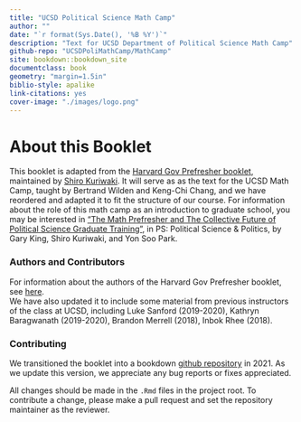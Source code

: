 ```yaml
--- 
title: "UCSD Political Science Math Camp"
author: ""
date: "`r format(Sys.Date(), '%B %Y')`"
description: "Text for UCSD Department of Political Science Math Camp"
github-repo: "UCSDPoliMathCamp/MathCamp"
site: bookdown::bookdown_site
documentclass: book
geometry: "margin=1.5in"
biblio-style: apalike
link-citations: yes
cover-image: "./images/logo.png"
---
```


# About this Booklet {-}

This booklet is adapted from the [Harvard Gov Prefresher booklet](https://iqss.github.io/prefresher/), maintained by [Shiro Kuriwaki](https://www.shirokuriwaki.com). 
It will serve as as the text for the UCSD Math Camp, taught by Bertrand Wilden and Keng-Chi Chang, and we have reordered and adapted it to fit the structure of our course.
For information about the role of this math camp as an introduction to graduate school, you may be interested in ["The Math Prefresher and The Collective Future of Political Science Graduate Training"](https://gking.harvard.edu/prefresher), in PS: Political Science & Politics, by Gary King, Shiro Kuriwaki, and Yon Soo Park.

### Authors and Contributors {-}

For information about the authors of the Harvard Gov Prefresher booklet, see [here](https://iqss.github.io/prefresher/index.html#authors-and-contributors).  
We have also updated it to include some material from previous instructors of the class at UCSD, including Luke Sanford (2019-2020), Kathryn Baragwanath (2019-2020), Brandon Merrell (2018), Inbok Rhee (2018).

### Contributing {-}

We transitioned the booklet into a bookdown [github repository](https://github.com/UCSDPoliMathCamp/MathCamp) in 2021. 
As we update this version, we appreciate any bug reports or fixes appreciated. 

All changes should be made in the `.Rmd` files in the project root. 
To contribute a change, please make a pull request and set the repository maintainer as the reviewer.
